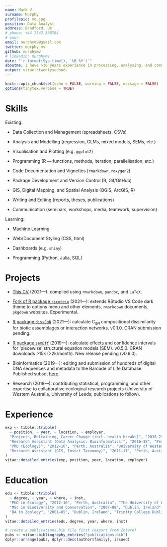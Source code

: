 ```yaml
---
name: Mark V.
surname: Murphy
profilepic: me.jpg
position: Data Analyst
address: Bradford, UK
# phone: +44 7542 368784
# www: 
email: murphymv@gmail.com
twitter: murphy_mv
github: murphymv
# linkedin: murphymv
date: "`r format(Sys.time(), '%B %Y')`"
aboutme: I have >10 years experience in processing, analysing, and communicating data. My experience has been gained from education, employment, PhD research, and self-driven projects and training. I have a background in ecology and conservation, but with increasing interest and expertise in statistics, programming, and data science in recent years. I also have developing interests in the areas of AI, health, and finance (esp. cryptocurrencies), and in the role of technology in driving rapid societal change. I am currently looking to apply my skills and experience to a new role, and ideally to meaningful data-driven projects and services with wider societal benefits. Further details on my previous experience, skills and outputs are in my [extended (academic) CV](https://github.com/murphymv/CV/CV_academic).
output: vitae::twentyseconds
---
```


```r
knitr::opts_chunk$set(echo = FALSE, warning = FALSE, message = FALSE)
options(tinytex.verbose = TRUE)
```

# Skills

Existing:

-   Data Collection and Management (spreadsheets, CSVs)

-   Analysis and Modelling (regression, GLMs, mixed models, SEMs, etc.)

-   Visualisation and Plotting (e.g. `ggplot2`)

-   Programming (R --- functions, methods, iteration, parallelisation, etc.)

-   Code Documentation and Vignettes (`rmarkdown`, `roxygen2`)

-   Package Development and Version Control (R, Git/GitHub)

-   GIS, Digital Mapping, and Spatial Analysis (QGIS, ArcGIS, R)

-   Writing and Editing (reports, theses, publications)

-   Communication (seminars, workshops, media, teamwork, supervision)

Learning:

-   Machine Learning

-   Web/Document Styling (CSS, html)

-   Dashboards (e.g. `shiny`)

-   Programming (Python, Julia, SQL)

# Projects

-   [This CV](https://github.com/murphymv/CV) (2021---): compiled using `rmarkdown`, `pandoc`, and `LaTeX`.

-   [Fork of R package `rscodeio`](https://github.com/murphymv/rscodeio) (2021---): extends RStudio VS Code dark theme to options menu and other elements, `rmarkdown` documents, `pkgdown` websites. Experimental.

-   [R package `dissCqN`](https://github.com/murphymv/dissCqN) (2021---): calculate C~*qN*~ compositional dissimilarity for biotic assemblages or interaction networks. v0.1.0. CRAN submission pending.

-   [R package `semEff`](https://github.com/murphymv/semEff) (2019---): calculate effects and confidence intervals for 'piecewise' structural equation models (SEM). v0.5.0. CRAN downloads \>15k (\>2k/month). New release pending (v0.6.0).

-   Bioinformatics (2019---): editing and submission of hundreds of digital DNA sequences and metadata to the Barcode of Life Database. Published subset [here](https://doi.org/10.5883/ds-aglswa).

-   Research (2018---): contributing statistical, programming, and other expertise to collaborative ecological research projects (University of Western Australia, University of Leeds; publications to follow).

# Experience

```r
exp <- tibble::tribble(
  ~ position, ~ year, ~ location, ~ employer,
  "Projects, Retraining, Career Change (incl. health breaks)", "2018—21", "UK", "Self-Driven", 
  "Research Assistant (Data Analysis, Bioinformatics)", "2016—18", "Perth, Australia", "University of Western Australia", 
  "PhD (Ecology)", "2012—16", "Perth, Australia", "University of Western Australia",
  "Research Assistant (GIS, Insect Taxonomy)", "2011—11", "Perth, Australia", "University of Western Australia",
)
vitae::detailed_entries(exp, position, year, location, employer)
```

# Education

```r
edu <- tibble::tribble(
  ~ degree, ~ year, ~ where, ~ inst,
  "PhD in Ecology", "2012—16", "Perth, Australia", "The University of Western Australia", 
  "MSc in Biodiversity and Conservation", "2007—08", "Dublin, Ireland", "Trinity College Dublin", 
  "BA in Zoology", "2001—05", "Dublin, Ireland", "Trinity College Dublin"
)
vitae::detailed_entries(edu, degree, year, where, inst)
```

```r
# create a publications.bib file first (export from Zotero)
pubs <- vitae::bibliography_entries("publications.bib")
dplyr::arrange(pubs, dplyr::desc(author$family), issued)
```
